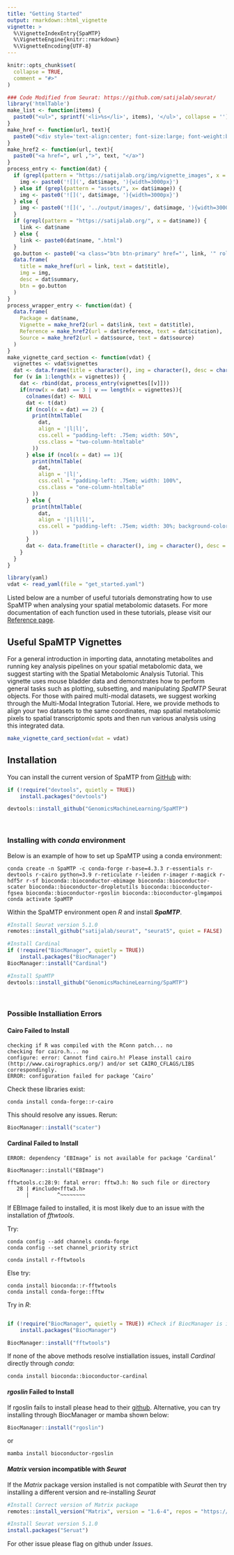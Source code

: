 ```yaml
---
title: "Getting Started"
output: rmarkdown::html_vignette
vignette: >
  %\VignetteIndexEntry{SpaMTP}
  %\VignetteEngine{knitr::rmarkdown}
  %\VignetteEncoding{UTF-8}
---
```


```r
knitr::opts_chunk$set(
  collapse = TRUE,
  comment = "#>"
)
```

```r
### Code Modified from Seurat: https://github.com/satijalab/seurat/
library('htmlTable')
make_list <- function(items) {
  paste0("<ul>", sprintf('<li>%s</li>', items), '</ul>', collapse = '')
}
make_href <- function(url, text){
  paste0("<div style='text-align:center; font-size:large; font-weight:bold'><a href=", url ,">", text, "</a></div>")
}
make_href2 <- function(url, text){
  paste0("<a href=", url ,">", text, "</a>")
}
process_entry <- function(dat) {
  if (grepl(pattern = "https://satijalab.org/img/vignette_images", x = dat$image)) {
    img <- paste0('![](', dat$image, '){width=3000px}')
  } else if (grepl(pattern = "assets/", x= dat$image)) {
    img <- paste0('![](', dat$image, '){width=3000px}') 
  } else {
    img <- paste0('![](', '../output/images/', dat$image, '){width=3000px}')
  }
  if (grepl(pattern = "https://satijalab.org/", x = dat$name)) {
    link <- dat$name
  } else {
    link <- paste0(dat$name, ".html")
  }
  go.button <- paste0('<a class="btn btn-primary" href="', link, '" role="button" style="width:100%">GO</a>')
  data.frame(
    title = make_href(url = link, text = dat$title),
    img = img,
    desc = dat$summary,
    btn = go.button
  )
}
process_wrapper_entry <- function(dat) {
  data.frame(
    Package = dat$name,
    Vignette = make_href2(url = dat$link, text = dat$title),
    Reference = make_href2(url = dat$reference, text = dat$citation),
    Source = make_href2(url = dat$source, text = dat$source)
  )
}
make_vignette_card_section <- function(vdat) {
  vignettes <- vdat$vignettes
  dat <- data.frame(title = character(), img = character(), desc = character())
  for (v in 1:length(x = vignettes)) {
    dat <- rbind(dat, process_entry(vignettes[[v]]))
    if(nrow(x = dat) == 3 | v == length(x = vignettes)){
      colnames(dat) <- NULL
      dat <- t(dat)
      if (ncol(x = dat) == 2) {
        print(htmlTable(
          dat, 
          align = '|l|l|', 
          css.cell = "padding-left: .75em; width: 50%", 
          css.class = "two-column-htmltable"
        ))
      } else if (ncol(x = dat) == 1){
        print(htmlTable(
          dat, 
          align = '|l|', 
          css.cell = "padding-left: .75em; width: 100%", 
          css.class = "one-column-htmltable"
        ))
      } else {
        print(htmlTable(
          dat, 
          align = '|l|l|l|', 
          css.cell = "padding-left: .75em; width: 30%; background-color: white; border-color: rgba(0,0,0,0);"
        ))
      }
      dat <- data.frame(title = character(), img = character(), desc = character())
    }
  }
}
```

```r
library(yaml)
vdat <- read_yaml(file = "get_started.yaml")
```

```{=html}
<style>
.two-column-htmltable {
  width: 66.666%;
  background-color: white;
}
.one-column-htmltable {
  width: 33.333%;
  background-color: white;
}

</style>
```

Listed below are a number of useful tutorials demonstrating how to use SpaMTP when analysing your spatial metabolomic datasets. For more documentation of each function used in these tutorials, please visit our [Reference page](../reference/index.html).


## Useful SpaMTP Vignettes

For a general introduction in importing data, annotating metabolites and running key analysis pipelines on your spatial metabolomic data, we suggest starting with the Spatial Metabolomic Analysis Tutorial. This vignette uses mouse bladder data and demonstrates how to perform general tasks such as plotting, subsetting, and manipulating *SpaMTP* Seurat objects. For those with paired multi-modal datasets, we suggest working through the Multi-Modal Integration Tutorial. Here, we provide methods to align your two datasets to the same coordinates, map spatial metabolomic pixels to spatial transcriptomic spots and then run various analysis using this integrated data. 

```r
make_vignette_card_section(vdat = vdat)
```


## Installation

You can install the current version of SpaMTP from
[GitHub](https://github.com/) with:

``` r
if (!require("devtools", quietly = TRUE))
    install.packages("devtools")

devtools::install_github("GenomicsMachineLearning/SpaMTP")
```
<br>

### Installing with *conda* environment

Below is an example of how to set up SpaMTP using a conda environment:

``` console
conda create -n SpaMTP -c conda-forge r-base=4.3.3 r-essentials r-devtools r-cairo python=3.9 r-reticulate r-leiden r-imager r-magick r-hdf5r r-sf bioconda::bioconductor-ebimage bioconda::bioconductor-scater bioconda::bioconductor-dropletutils bioconda::bioconductor-fgsea bioconda::bioconductor-rgoslin bioconda::bioconductor-glmgampoi
conda activate SpaMTP
```

Within the SpaMTP environment open *R* and install ***SpaMTP***.

``` r
#Install Seurat version 5.1.0
remotes::install_github("satijalab/seurat", "seurat5", quiet = FALSE)

#Install Cardinal
if (!require("BiocManager", quietly = TRUE))
    install.packages("BiocManager")
BiocManager::install("Cardinal")

#Install SpaMTP
devtools::install_github("GenomicsMachineLearning/SpaMTP")
```

<br>

### Possible Installiation Errors

#### Cairo Failed to Install

``` console
checking if R was compiled with the RConn patch... no
checking for cairo.h... no
configure: error: Cannot find cairo.h! Please install cairo (http://www.cairographics.org/) and/or set CAIRO_CFLAGS/LIBS correspondingly.
ERROR: configuration failed for package ‘Cairo’
```

Check these libraries exist:

``` console
conda install conda-forge::r-cairo
```

This should resolve any issues. Rerun:

``` r
BiocManager::install("scater")
```

#### Cardinal Failed to Install

``` console
ERROR: dependency ‘EBImage’ is not available for package ‘Cardinal’

BiocManager::install("EBImage")

fftwtools.c:28:9: fatal error: fftw3.h: No such file or directory
   28 | #include<fftw3.h>
      |         ^~~~~~~~~
```

If EBImage failed to installed, it is most likely due to an issue with the installation of *fftwtools*.

Try:

``` console
conda config --add channels conda-forge
conda config --set channel_priority strict

conda install r-fftwtools
```

Else try:

``` console
conda install bioconda::r-fftwtools
conda install conda-forge::fftw
```

Try in *R*:

```r

if (!require("BiocManager", quietly = TRUE)) #Check if BiocManager is installed
    install.packages("BiocManager")

BiocManager::install("fftwtools")

```

If none of the above methods resolve instiallation issues, install *Cardinal* directly through *conda*:

``` console
conda install bioconda::bioconductor-cardinal  
```

#### *rgoslin* Failed to Install

If rgoslin fails to install please head to their [github](https://github.com/lifs-tools/rgoslin). Alternative, you can try installing through BiocManager or mamba shown below:

```r
BiocManager::install("rgoslin")
```
or
```console
mamba install bioconductor-rgoslin
```


#### *Matrix* version incompatible with *Seurat*

If the *Matrix* package version installed is not compatible with *Seurat* then try installing a different version and re-installing *Seurat*

```r
#Install Correct version of Matrix package
remotes::install_version("Matrix", version = "1.6-4", repos = "https://cran.r-project.org")

#Install Seurat version 5.1.0
install.packages("Seruat")
```

For other issue please flag on github under *Issues*.



